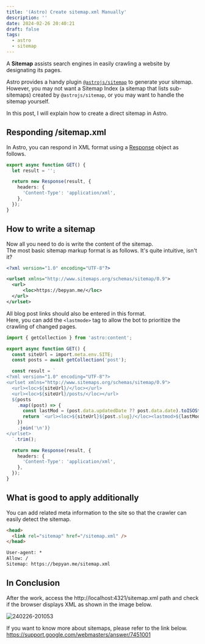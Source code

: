 ```yaml
---
title: '(Astro) Create sitemap.xml Manually'
description: ''
date: 2024-02-26 20:40:21
draft: false
tags:
  - astro
  - sitemap
---
```


A **Sitemap** assists search engines in easily crawling a website by designating its pages.

Astro provides a handy plugin [`@astrojs/sitemap`](https://docs.astro.build/en/guides/integrations-guide/sitemap/) to generate your sitemap.  
However, you may not want a Sitemap Index (a sitemap that lists sub-sitemaps) created by `@astrojs/sitemap`, or you may want to handle the sitemap yourself.

In this post, I will explain how to create a direct sitemap in Astro.

## Responding /sitemap.xml

In Astro, you can respond in XML format using a [Response](https://developer.mozilla.org/docs/Web/API/Response) object as follows.

```ts title="pages/sitemap.xml.ts" {6}
export async function GET() {
  let result = '';

  return new Response(result, {
    headers: {
      'Content-Type': 'application/xml',
    },
  });
}
```

## How to write a sitemap

Now all you need to do is write the content of the sitemap.  
The most basic sitemap markup format is as follows. It's quite intuitive, isn't it?

```xml
<?xml version="1.0" encoding="UTF-8"?>

<urlset xmlns="http://www.sitemaps.org/schemas/sitemap/0.9">
  <url>
      <loc>https://bepyan.me/</loc>
  </url>
</urlset>
```

All blog post links should also be entered in this format.  
Here, you can add the `<lastmode>` tag to allow the bot to prioritize the crawling of changed pages.

```ts title="pages/sitemap.xml.ts" {15}
import { getCollection } from 'astro:content';

export async function GET() {
  const siteUrl = import.meta.env.SITE;
  const posts = await getCollection('post');

  const result = `  
<?xml version="1.0" encoding="UTF-8"?>  
<urlset xmlns="http://www.sitemaps.org/schemas/sitemap/0.9">  
  <url><loc>${siteUrl}/</loc></url>  
  <url><loc>${siteUrl}/posts/</loc></url>  
  ${posts
    .map((post) => {
      const lastMod = (post.data.updatedDate ?? post.data.date).toISOString();
      return `<url><loc>${siteUrl}${post.slug}/</loc><lastmod>${lastMod}</lastmod></url>`;
    })
    .join('\n')}  
</urlset>  
  `.trim();

  return new Response(result, {
    headers: {
      'Content-Type': 'application/xml',
    },
  });
}
```

## What is good to apply additionally

You can add related meta information to the site so that the crawler can easily detect the sitemap.

```html title="src/layouts/Layout.astro"
<head>
  <link rel="sitemap" href="/sitemap.xml" />
</head>
```

```txt title="public/robots.txt"
User-agent: *
Allow: /
Sitemap: https://bepyan.me/sitemap.xml
```

## In Conclusion

After the work, access the http://localhost:4321/sitemap.xml path and check if the browser displays XML as shown in the image below.

![240226-201053](/img/astro-sitemap/240226-201053.avif)

If you want to know more about sitemaps, please refer to the link below.  
https://support.google.com/webmasters/answer/7451001
